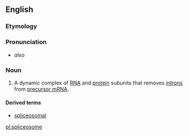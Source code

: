 ==English==


===Etymology===
{{compound|splice|-o-|-some}}

===Pronunciation===

*{{IPA|/ˈsplaɪsioʊˌsoʊm/}} ''also'' {{IPAchar|/ˈsplaɪsəˌsoʊm/}}

===Noun===
{{en-noun}}
{{wikipedia}}

# {{context|genetics|lang=en}} A dynamic complex of [[RNA]] and [[protein]] subunits that removes [[intron]]s from [[precursor mRNA]].
====Derived terms====
*[[spliceosomal]]

[[pl:spliceosome]]
